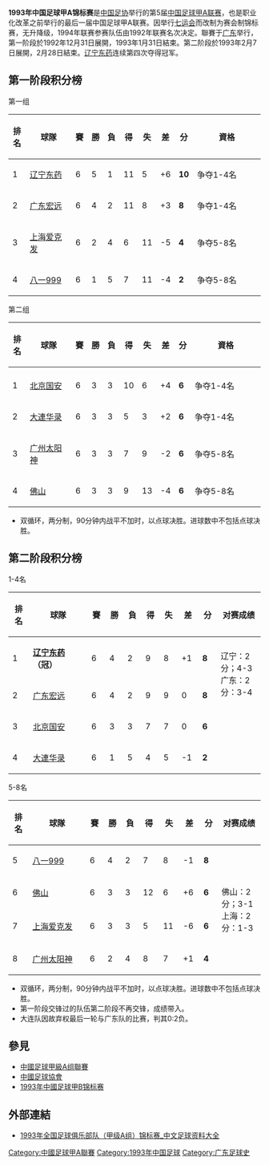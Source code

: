 '''1993年中国足球甲A锦标赛'''是[[中国足协|中国足协]]举行的第5届[[中国足球甲A联赛|中国足球甲A联赛]]，也是职业化改革之前举行的最后一届中国足球甲A联赛。因举行[[中华人民共和国第七届运动会|七运会]]而改制为赛会制锦标赛，无升降级，1994年联赛参赛队伍由1992年联赛名次决定。聯賽于[[广东|广东]]举行，第一阶段於1992年12月31日展開，1993年1月31日結束。第二阶段於1993年2月7日展開，2月28日結束。[[辽宁足球俱樂部|辽宁东药]]连续第四次夺得冠军。

== 第一阶段积分榜 ==
第一组
{| class="wikitable sortable" style="text-align: center; width: 75%; font-size: 90%"
! style="width: 7%" | 排名
! style="width: 20%"| 球隊
! style="width: 5%" | 賽
! style="width: 5%" | 勝
! style="width: 5%" | 負
! style="width: 5%" | 得
! style="width: 5%" | 失
! style="width: 6%" | 差
! style="width: 6%" | 分
! style="width: 31%"| 資格
|- bgcolor=#ACE1AF
|1||align="left"|[[辽宁足球俱樂部|辽宁东药]]||6||5||1||11||5||+6||'''10'''||争夺1-4名
|- bgcolor=#ACE1AF
|2||align="left"|[[广东宏远足球俱乐部|广东宏远]]||6||4||2||11||8||+3||'''8'''||争夺1-4名
|- bgcolor=#FFCCCC
|3||align="left"|[[上海申花足球俱樂部|上海爱克发]]||6||2||4||6||11||-5||'''4'''||争夺5-8名
|- bgcolor=#FFCCCC
|4||align="left"|[[八一足球俱樂部|八一999]]||6||1||5||7||11||-4||'''2'''||争夺5-8名
|}

第二组
{| class="wikitable sortable" style="text-align: center; width: 75%; font-size: 90%"
! style="width: 7%" | 排名
! style="width: 20%"| 球隊
! style="width: 5%" | 賽
! style="width: 5%" | 勝
! style="width: 5%" | 負
! style="width: 5%" | 得
! style="width: 5%" | 失
! style="width: 6%" | 差
! style="width: 6%" | 分
! style="width: 31%"| 資格
|- bgcolor=#ACE1AF
|- bgcolor=#ACE1AF
|1||align="left"|[[北京国安足球俱乐部|北京国安]]||6||3||3||10||6||+4||'''6'''||争夺1-4名
|- bgcolor=#ACE1AF
|2||align="left"|[[大連实德足球俱樂部|大連华录]]||6||3||3||5||3||+2||'''6'''||争夺1-4名
|- bgcolor=#FFCCCC
|3||align="left"|[[广州医药足球俱樂部|广州太阳神]]||6||3||3||7||9||-2||'''6'''||争夺5-8名
|- bgcolor=#FFCCCC
|4||align="left"|[[佛山佛斯弟足球俱樂部|佛山]]||6||3||3||9||13||-4||'''6'''||争夺5-8名
|}

*双循环，两分制，90分钟内战平不加时，以点球决胜。进球数中不包括点球决胜。

== 第二阶段积分榜 ==
1-4名
{| class="wikitable sortable" style="text-align: center; width: 75%; font-size: 90%"
! style="width: 7%" | 排名
! style="width: 20%"| 球隊
! style="width: 5%" | 賽
! style="width: 5%" | 勝
! style="width: 5%" | 負
! style="width: 5%" | 得
! style="width: 5%" | 失
! style="width: 6%" | 差
! style="width: 6%" | 分
! style="width: 15%"| 对赛成绩
|-
|1||align="left"|'''[[辽宁足球俱樂部|辽宁东药]]（冠）'''||6||4||2||9||8||+1||'''8'''
|bgcolor=white rowspan=2|辽宁：2分；4-3<br>广东：2分：3-4
|-
|2||align="left"|[[广东宏远足球俱乐部|广东宏远]]||6||4||2||9||9||0||'''8'''
|-
|3||align="left"|[[北京国安足球俱乐部|北京国安]]||6||3||3||7||7||0||'''6'''
|-
|4||align="left"|[[大連实德足球俱樂部|大連华录]]||6||1||5||4||5||-1||'''2'''
|}

5-8名
{| class="wikitable sortable" style="text-align: center; width: 75%; font-size: 90%"
! style="width: 7%" | 排名
! style="width: 20%"| 球隊
! style="width: 5%" | 賽
! style="width: 5%" | 勝
! style="width: 5%" | 負
! style="width: 5%" | 得
! style="width: 5%" | 失
! style="width: 6%" | 差
! style="width: 6%" | 分
! style="width: 15%"| 对赛成绩
|-
|5||align="left"|[[八一足球俱樂部|八一999]]||6||4||2||7||8||-1||'''8'''
|-
|6||align="left"|[[佛山佛斯弟足球俱樂部|佛山]]||6||3||3||12||6||+6||'''6'''
|bgcolor=white rowspan=2|佛山：2分；3-1<br>上海：2分：1-3
|-
|7||align="left"|[[上海申花足球俱樂部|上海爱克发]]||6||3||3||5||11||-6||'''6'''
|-
|8||align="left"|[[广州医药足球俱樂部|广州太阳神]]||6||2||4||8||7||+1||'''4'''
|}

*双循环，两分制，90分钟内战平不加时，以点球决胜。进球数中不包括点球决胜。
*第一阶段交锋过的队伍第二阶段不再交锋，成绩带入。
*大连队因故弃权最后一轮与广东队的比赛，判其0:2负。

== 參見 ==
*[[中國足球甲級A组聯賽|中國足球甲級A组聯賽]]
*[[中國足球協會|中國足球協會]]
*[[1993年中國足球甲B锦标赛|1993年中國足球甲B锦标赛]]

== 外部連結 ==
*[https://web.archive.org/web/20090505054556/http://zuqiuziliao.cn/china/1993a.htm 1993年全国足球俱乐部队（甲级A组）锦标赛_中文足球资料大全]

{{fb start}}
{{中国足球甲A联赛赛季}}
{{甲A1993}}
{{fb end}}

[[Category:中國足球甲A聯賽|Category:中國足球甲A聯賽]]
[[Category:1993年中国足球|Category:1993年中国足球]]
[[Category:广东足球史|Category:广东足球史]]